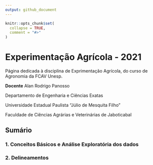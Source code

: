 ```yaml
---
output: github_document
---
```


<!-- README.md is generated from README.Rmd. Please edit that file -->

```r
knitr::opts_chunk$set(
  collapse = TRUE,
  comment = "#>"
)
```

# Experimentação Agrícola - 2021

<!-- badges: start -->
<!-- badges: end -->

Página dedicada à disciplina de Exprimentação Agrícola, do curso de Agronomia da FCAV Unesp.

**Docente** Alan Rodrigo Panosso

Departamento de Engenharia e Ciências Exatas

Universidade Estadual Paulista "Júlio de Mesquita Filho"

Faculdade de Ciências Agrárias e Veterinárias de Jaboticabal


## Sumário

### 1. Conceitos Básicos e Análise Exploratória dos dados


### 2. Delineamentos

